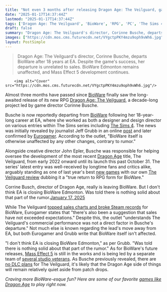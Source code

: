 ```yaml
---
title: "Not even 3 months after releasing Dragon Age: The Veilguard, game director Corinne Busche is leaving BioWare following an 18-year career with EA"
date: "2025-01-17T14:37:44Z"
lastmod: "2025-01-17T14:37:44Z"
tags: ['Dragon Age: The Veilguard', 'BioWare', 'RPG', 'PC', 'The Sims 4', 'Mass Effect 5', 'EA']
draft: false
summary: "Dragon Age: The Veilguard's director, Corinne Busche, departs BioWare after 18 years at EA.  Despite the game's success, her departure is unrelated to sales. BioWare Edmonton remains unaffected, and Mass Effect 5 development continues."
images: ["https://cdn.mos.cms.futurecdn.net/VYgctpPKY4mzu9oph9vWh6.jpg"]
layout: PostSimple
---
```

> Dragon Age: The Veilguard's director, Corinne Busche, departs BioWare after 18 years at EA.  Despite the game's success, her departure is unrelated to sales. BioWare Edmonton remains unaffected, and Mass Effect 5 development continues.


        <img alt="Cover" src="https://cdn.mos.cms.futurecdn.net/VYgctpPKY4mzu9oph9vWh6.jpg"/>
        
Almost three months have passed since [<u>BioWare</u>](https://www.gamesradar.com/tag/bioware/) finally saw the long-awaited release of its new RPG [<u>Dragon Age: The Veilguard</u>](https://www.gamesradar.com/games/dragon-age/dragon-age-veilguard-guide/), a decade-long project led by game director Corinne Busche.

Busche is now reportedly departing from [BioWare](https://www.gamesradar.com/tag/bioware/) following her 18-year-long career at EA, where she worked as both a designer and design director on various entries within The Sims series including [<u>The Sims 4</u>](https://www.gamesradar.com/the-sims-4-guide/). The news was initially revealed by journalist Jeff Grubb in an online [<u>post</u>](https://x.com/JeffGrubb/status/1880113210470371790) and later confirmed by [<u>Eurogamer</u>](https://www.eurogamer.net/dragon-age-the-veilguard-game-director-leaving-bioware). According to the outlet, "BioWare itself is otherwise unaffected by any other changes, contrary to rumor."

Alongside creative director John Epler, Busche was responsible for helping oversee the development of the most recent [<u>Dragon Age</u>](https://www.gamesradar.com/games/rpg/dragon-age/) title, The Veilguard, from early 2022 onward until its launch this past October 31. The series' latest entry was well-received by longtime fans and critics alike, arguably standing as one of last year's best [<u>new games</u>](https://www.gamesradar.com/video-game-release-dates/) with our own [<u>The Veilguard review</u>](https://www.gamesradar.com/games/rpg/dragon-age-the-veilguard-review/) dubbing it a "true return to RPG form for BioWare."

Corrine Busch, director of Dragon Age, really is leaving BioWare. But I don't think EA is closing BioWare Edmonton. Was told there is nothing solid about that part of the rumor.[January 17, 2025](https://twitter.com/JeffGrubb/status/1880113210470371790)

While The Veilguard [<u>topped sales charts and broke Steam records</u>](https://www.gamesradar.com/games/dragon-age/turns-out-people-still-like-single-player-bioware-rpgs-as-dragon-age-the-veilguard-tops-sales-charts-and-breaks-steam-records-for-the-studio/) for BioWare, Eurogamer states that "there's also been a suggestion that sales have not exceeded expectations." Despite this, the outlet "understands The Veilguard's commercial performance was not a direct factor in Busche's departure." Not much else is known regarding the lead's move away from EA, but both Eurogamer and Grubb write that BioWare itself isn't affected.

"I don't think EA is closing BioWare Edmonton," as per Grubb. "Was told there is nothing solid about that part of the rumor." As for BioWare's future releases, [<u>Mass Effect 5</u>](https://www.gamesradar.com/mass-effect-5-guide/) is still in the works and is being led by a separate team of [<u>several studio veterans</u>](https://www.gamesradar.com/mass-effect-team-reunite-as-several-bioware-veterans-join-development-of-new-game/). As Busche previously revealed, there are [<u>no DLC plans</u>](https://www.gamesradar.com/games/dragon-age/dragon-age-the-veilguard-director-says-there-are-no-dlc-plans-because-inquisitions-expansion-should-have-been-part-of-the-base-game/) for The Veilguard, it's likely that the Dragon Age side of things will remain relatively quiet aside from patch drops.

*Craving more BioWare-esque fun? Here are some of our favorite *[<u><em>games like Dragon Age</em></u>](https://www.gamesradar.com/games/dragon-age/games-like-dragon-age/)* to play right now.*
        